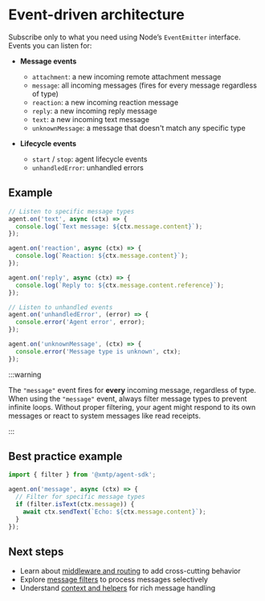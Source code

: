 # Event-driven architecture

Subscribe only to what you need using Node’s `EventEmitter` interface. Events you can listen for:

- **Message events**
  - `attachment`: a new incoming remote attachment message
  - `message`: all incoming messages (fires for every message regardless of type)
  - `reaction`: a new incoming reaction message
  - `reply`: a new incoming reply message
  - `text`: a new incoming text message
  - `unknownMessage`: a message that doesn't match any specific type

- **Lifecycle events**
  - `start` / `stop`: agent lifecycle events
  - `unhandledError`: unhandled errors

## Example

```ts
// Listen to specific message types
agent.on('text', async (ctx) => {
  console.log(`Text message: ${ctx.message.content}`);
});

agent.on('reaction', async (ctx) => {
  console.log(`Reaction: ${ctx.message.content}`);
});

agent.on('reply', async (ctx) => {
  console.log(`Reply to: ${ctx.message.content.reference}`);
});

// Listen to unhandled events
agent.on('unhandledError', (error) => {
  console.error('Agent error', error);
});

agent.on('unknownMessage', (ctx) => {
  console.error('Message type is unknown', ctx);
});
```

:::warning

The `"message"` event fires for **every** incoming message, regardless of type. When using the `"message"` event, always filter message types to prevent infinite loops. Without proper filtering, your agent might respond to its own messages or react to system messages like read receipts.

:::

## Best practice example

```ts
import { filter } from '@xmtp/agent-sdk';

agent.on('message', async (ctx) => {
  // Filter for specific message types
  if (filter.isText(ctx.message)) {
    await ctx.sendText(`Echo: ${ctx.message.content}`);
  }
});
```

## Next steps

- Learn about [middleware and routing](./middleware) to add cross-cutting behavior
- Explore [message filters](./filters) to process messages selectively
- Understand [context and helpers](./context) for rich message handling
